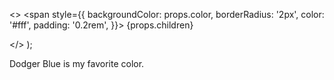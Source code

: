 <>
  <span
    style={{
      backgroundColor: props.color,
      borderRadius: '2px',
      color: '#fff',
      padding: '0.2rem',
    }}>
    {props.children}
  </span>

</>
);

<Highlight color="#005A9C" >Dodger Blue</Highlight> is my favorite color.
